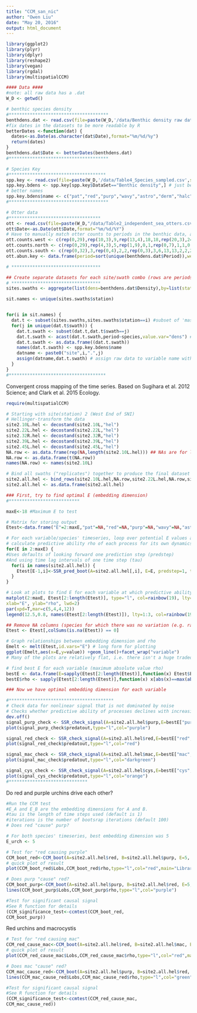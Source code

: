 ```yaml
---
title: "CCM_san_nic"
author: "Owen Liu"
date: "May 20, 2016"
output: html_document
---
```


```r

library(ggplot2)
library(plyr)
library(dplyr)
library(reshape2)
library(vegan)
library(rgdal)
library(multispatialCCM)

#### Data ####
#note: all raw data has a .dat
W_D <- getwd()

# benthic species density
#**************************************
benthdens.dat <- read.csv(file=paste(W_D,'/data/Benthic density raw data.csv',sep=''))
#fix dates in the datasets to be more readable by R
betterDates <-function(dat) {
  dates<-as.Date(as.character(dat$Date),format="%m/%d/%y")
  return(dates)
}
benthdens.dat$Date <- betterDates(benthdens.dat)
#**************************************

# Species Key
#*************************************
spp.key <- read.csv(file=paste(W_D,'/data/Table4_Species_sampled.csv',sep='')) # All species, all surveys
spp.key.bdens <- spp.key[spp.key$DataSet=="Benthic density",] # just benthic density surveys
# better names
spp.key.bdens$name <- c("pat","red","purp","wavy","astro","derm","halc","halr","limp","paras","pis","pyc","cys","lam","ymac","youn","eis","pter","mac")
#**************************************

# Otter data
#***********************************
ott <- read.csv(file=paste(W_D,"/data/Table2_independent_sea_otters.csv",sep=""))
ott$Date<-as.Date(ott$Date,format="%m/%d/%Y")
# Have to manually match otter counts to periods in the benthic data, and assume population statis between periods when otters weren't counted
ott.counts.west <- c(rep(0,29),rep(10,3),9,rep(13,4),18,18,rep(20,3),24,22,20,20,30,29,29,29,29,31,31,18,18,30,34,42)
ott.counts.north <- c(rep(0,29),rep(4,3),5,rep(1,9),0,1,rep(0,7),1,1,0,0,1,4,0)
ott.counts.south <- c(rep(0,32),3,rep(0,4),2,2,rep(0,3),3,6,13,13,2,2,2,2,2,5,5,19,19,2,8,6)
ott.abun.key <- data.frame(period=sort(unique(benthdens.dat$Period)),west=ott.counts.west,north=ott.counts.north,south=ott.counts.south)

# **********************************

## Create separate datasets for each site/swath combo (rows are periods, columns are species), and cast to matrices of periodxspecies
# **********************************
sites.swaths <- aggregate(list(dens=benthdens.dat$Density),by=list(station=benthdens.dat$Station,period=benthdens.dat$Period,swath=benthdens.dat$Swath,species=benthdens.dat$SpeciesCode), FUN=mean)

sit.names <- unique(sites.swaths$station)


for(i in sit.names) {
  dat.t <- subset(sites.swaths,sites.swaths$station==i) #subset of 'master' (long form) for a given site
  for(j in unique(dat.t$swath)) {
    dat.t.swath <- subset(dat.t,dat.t$swath==j)
    dat.t.swath <- acast(dat.t.swath,period~species,value.var="dens") # cast to matrix
    dat.t.swath <- as.data.frame((dat.t.swath))
    names(dat.t.swath) <- spp.key.bdens$name
    datname <- paste0("site",i,".",j)
    assign(datname,dat.t.swath) # assign raw data to variable name with site and swath (e.g. "site1.10L")
  }
}
#*************************************
```

Convergent cross mapping of the time series.  Based on Sugihara et al. 2012 Science; and Clark et al. 2015 Ecology.

```r
require(multispatialCCM)

# Starting with site(station) 2 (West End of SNI)
# Hellinger-transform the data
site2.10L.hel <- decostand(site2.10L,"hel")
site2.22L.hel <- decostand(site2.22L,"hel")
site2.32R.hel <- decostand(site2.32R,"hel")
site2.39L.hel <- decostand(site2.39L,"hel")
site2.45L.hel <- decostand(site2.45L,"hel")
NA.row <- as.data.frame(rep(NA,length(site2.10L.hel))) ## NAs are for linking "spatially-replicated time series" for multispatial CCM, see package and text
NA.row <- as.data.frame(t(NA.row))
names(NA.row) <- names(site2.10L)

# Bind all swaths ("replicates") together to produce the final dataset for testing
site2.all.hel <- bind_rows(site2.10L.hel,NA.row,site2.22L.hel,NA.row,site2.32R.hel,NA.row,site2.39L.hel,NA.row,site2.45L.hel)
site2.all.hel <- as.data.frame(site2.all.hel)

### First, try to find optimal E (embedding dimension) 
#***************************

maxE<-18 #Maximum E to test

# Matrix for storing output
Etest<-data.frame("E"=2:maxE,"pat"=NA,"red"=NA,"purp"=NA,"wavy"=NA,"astro"=NA,"derm"=NA,"halc"=NA,"halr"=NA,"limp"=NA,"paras"=NA,"pis"=NA,"pyc"=NA,"cys"=NA,"lam"=NA,"ymac"=NA,"youn"=NA,"eis"=NA,"pter"=NA,"mac"=NA)

# For each variable/species' timeseries, loop over potential E values and 
# calculate predictive ability rho of each process for its own dynamics
for(E in 2:maxE) {
#Uses defaults of looking forward one prediction step (predstep)
#And using time lag intervals of one time step (tau)
  for(i in names(site2.all.hel)) {
    Etest[E-1,i]<-SSR_pred_boot(A=site2.all.hel[,i], E=E, predstep=1, tau=1)$rho
  }
}

# Look at plots to find E for each variable at which predictive ability rho is maximized
matplot(2:maxE, Etest[2:length(Etest)], type="l", col=rainbow(19), lty=1:3,
xlab="E", ylab="rho", lwd=2)
par(xpd=T,mar=c(5,4,4,12))
legend(12.5,0.8, names(Etest[2:length(Etest)]), lty=1:3, col=rainbow(19), lwd=2, bty="n")

## Remove NA columns (species for which there was no variation (e.g. rare species, lots of zeros))
Etest <- Etest[,colSums(is.na(Etest)) == 0]

# Graph relationships between embedding dimension and rho
Emelt <- melt(Etest,id.vars="E") # long form for plotting
ggplot(Emelt,aes(x=E,y=value)) +geom_line()+facet_wrap("variable")
# Many of the plots are relatively flat, i.e. there isn't a huge tradeoff from choosing a shorter, more parsimonious embedding dimension.

# find best E for each variable (maximum absolute value rho)
bestE <- data.frame(E=sapply(Etest[2:length(Etest)],function(x) Etest$E[abs(x)==max(abs(x))]))
bestE$rho <- sapply(Etest[2:length(Etest)],function(x) x[abs(x)==max(abs(x))])

### Now we have optimal embedding dimension for each variable

#****************************************
# Check data for nonlinear signal that is not dominated by noise
# Checks whether predictive ability of processes declines with increasing time distance
dev.off()
signal_purp_check <- SSR_check_signal(A=site2.all.hel$purp,E=bestE["purp","E"],predsteplist=1:15,matchSugi = 0)
plot(signal_purp_check$predatout,type="l",col="purple")

signal_red_check <- SSR_check_signal(A=site2.all.hel$red,E=bestE["red","E"],predsteplist=1:15,matchSugi = 0)
plot(signal_red_check$predatout,type="l",col="red")

signal_mac_check <- SSR_check_signal(A=site2.all.hel$mac,E=bestE["mac","E"],predsteplist=1:15,matchSugi = 0)
plot(signal_mac_check$predatout,type="l",col="darkgreen")

signal_cys_check <- SSR_check_signal(A=site2.all.hel$cys,E=bestE["cys","E"],predsteplist=1:15,matchSugi = 0)
plot(signal_cys_check$predatout,type="l",col="orange")
#******************************

```

Do red and purple urchins drive each other?

```r
#Run the CCM test
#E_A and E_B are the embedding dimensions for A and B.
#tau is the length of time steps used (default is 1)
#iterations is the number of bootsrap iterations (default 100)
# Does red "cause" purp?

# For both species' timeseries, best embedding dimension was 5
E_urch <- 5

# Test for "red causing purple"
CCM_boot_red<-CCM_boot(A=site2.all.hel$red, B=site2.all.hel$purp, E=5, tau=1, iterations=100)
# quick plot of result
plot(CCM_boot_red$Lobs,CCM_boot_red$rho,type="l",col="red",main="Library length vs. predictive ability",xlab="Library length (L)",ylab="Pearson corr coeff")

# Does purp "cause" red?
CCM_boot_purp<-CCM_boot(A=site2.all.hel$purp, B=site2.all.hel$red, E=5, tau=1, iterations=100)
lines(CCM_boot_purp$Lobs,CCM_boot_purp$rho,type="l",col="purple")

#Test for significant causal signal
#See R function for details
(CCM_significance_test<-ccmtest(CCM_boot_red,
CCM_boot_purp))

```

Red urchins and macrocystis

```r
# Test for "red causing mac"
CCM_red_cause_mac<-CCM_boot(A=site2.all.hel$red, B=site2.all.hel$mac, E=5, tau=1, iterations=100)
# quick plot of result
plot(CCM_red_cause_mac$Lobs,CCM_red_cause_mac$rho,type="l",col="red",main="Library length vs. predictive ability",xlab="Library length (L)",ylab="Pearson corr coeff",ylim=c(0,0.7))

# Does mac "cause" red?
CCM_mac_cause_red<-CCM_boot(A=site2.all.hel$purp, B=site2.all.hel$red, E=5, tau=1, iterations=100)
lines(CCM_mac_cause_red$Lobs,CCM_mac_cause_red$rho,type="l",col="green")

#Test for significant causal signal
#See R function for details
(CCM_significance_test<-ccmtest(CCM_red_cause_mac,
CCM_mac_cause_red))
```